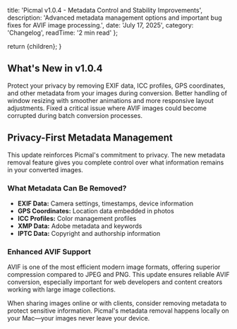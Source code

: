 
  title: 'Picmal v1.0.4 - Metadata Control and Stability Improvements',
  description: 'Advanced metadata management options and important bug fixes for AVIF image processing.',
  date: 'July 17, 2025',
  category: 'Changelog',
  readTime: '2 min read'
};

  return <BlogLayout meta={meta}>{children}</BlogLayout>;
}

## What's New in v1.0.4

<FeatureCard title="Metadata Removal Option" icon="✓">
Protect your privacy by removing EXIF data, ICC profiles, GPS coordinates, and other metadata from your images during conversion.
</FeatureCard>

<FeatureCard title="Improved Window Resizing" icon="✓">
Better handling of window resizing with smoother animations and more responsive layout adjustments.
</FeatureCard>

<FeatureCard title="AVIF Corruption Fix" icon="🔧">
Fixed a critical issue where AVIF images could become corrupted during batch conversion processes.
</FeatureCard>

## Privacy-First Metadata Management

This update reinforces Picmal's commitment to privacy. The new metadata removal feature gives you complete control over what information remains in your converted images.

### What Metadata Can Be Removed?

- **EXIF Data:** Camera settings, timestamps, device information
- **GPS Coordinates:** Location data embedded in photos
- **ICC Profiles:** Color management profiles
- **XMP Data:** Adobe metadata and keywords
- **IPTC Data:** Copyright and authorship information

### Enhanced AVIF Support

AVIF is one of the most efficient modern image formats, offering superior compression compared to JPEG and PNG. This update ensures reliable AVIF conversion, especially important for web developers and content creators working with large image collections.

<ProTip>
When sharing images online or with clients, consider removing metadata to protect sensitive information. Picmal's metadata removal happens locally on your Mac—your images never leave your device.
</ProTip>